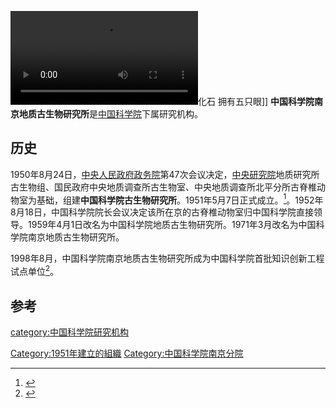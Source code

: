 [[File:2020年11月9日_中科院南京地质古生物研究所科学家发现5亿年前的麒麟虾化石_拥有五只眼.webm|thumb]]化石 拥有五只眼]]
'''中国科学院南京地质古生物研究所'''是[[中国科学院|中国科学院]]下属研究机构。

== 历史 ==
1950年8月24日，[[中央人民政府政务院|中央人民政府政务院]]第47次会议决定，[[中央研究院|中央研究院]]地质研究所古生物组、国民政府中央地质调查所古生物室、中央地质调查所北平分所古脊椎动物室为基础，组建'''中国科学院古生物研究所'''。1951年5月7日正式成立。<ref>{{cite web|url=http://www.nigpas.cas.cn/gkjj/skjj/|title=中科院南京地质古生物研究所简介|author=中国科学院南京地质古生物研究所|accessdate=2015-10-02|archive-date=2015-09-09|archive-url=https://web.archive.org/web/20150909092810/http://www.nigpas.cas.cn/gkjj/skjj/|dead-url=no}}</ref>。1952年8月18日，中国科学院院长会议决定该所在京的古脊椎动物室归中国科学院直接领导。1959年4月1日改名为中国科学院地质古生物研究所。1971年3月改名为中国科学院南京地质古生物研究所。

1998年8月，中国科学院南京地质古生物研究所成为中国科学院首批知识创新工程试点单位<ref>{{cite web|url=http://www.mlr.gov.cn/dzhj/gswhs/kxyj/kyjg/201110/t20111008_981462.htm|title=中科院南京地质古生物研究所|author=中华人民共和国国土资源部|accessdate=2015-10-02|archive-url=https://web.archive.org/web/20151003053129/http://www.mlr.gov.cn/dzhj/gswhs/kxyj/kyjg/201110/t20111008_981462.htm|archive-date=2015-10-03|dead-url=yes}}</ref>。

== 参考 ==
{{reflist}}

[[category:中国科学院研究机构|category:中国科学院研究机构]]
[[Category:1951年建立的組織|Category:1951年建立的組織]]
[[Category:中国科学院南京分院|Category:中国科学院南京分院]]